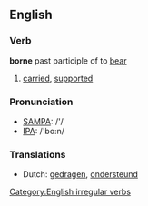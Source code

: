 ==English==

=== Verb ===
'''borne''' past participle of to [[bear]]

# [[carried]], [[supported]] 

=== Pronunciation ===
*[[w:SAMPA|SAMPA]]: /'/
*[[w:IPA|IPA]]: /'bo:n/

=== Translations ===
*Dutch: [[gedragen]], [[ondersteund]]

[[Category:English irregular verbs]]